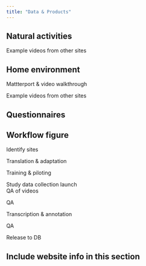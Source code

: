 ```yaml
---
title: "Data & Products"
---
```


## Natural activities

Example videos from other sites

## Home environment

Mattterport & video walkthrough

Example videos from other sites

## Questionnaires

## Workflow figure

Identify sites

Translation & adaptation

Training & piloting

Study data collection launch\
QA of videos

QA

Transcription & annotation

QA

Release to DB

## Include website info in this section
